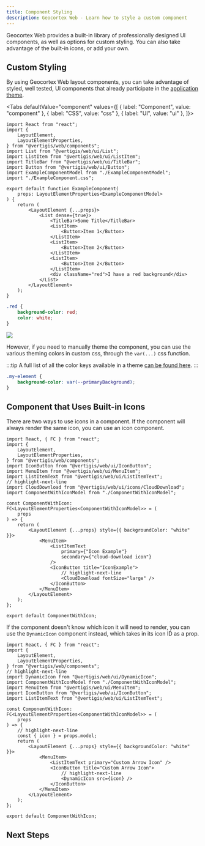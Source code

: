 ```yaml
---
title: Component Styling
description: Geocortex Web - Learn how to style a custom component
---
```



Geocortex Web provides a built-in library of professionally designed UI components, as well as options for custom styling. You can also take advantage of the built-in icons, or add your own.

## Custom Styling

By using Geocortex Web layout components, you can take advantage of styled, well tested, UI components that already participate in the [application theme](configuration-theme.mdx).

<Tabs
  defaultValue="component"
  values={[
    { label: "Component", value: "component" },
    { label: "CSS", value: "css" },
    { label: "UI", value: "ui" },
  ]}>
<TabItem value="component">


```tsx
import React from "react";
import {
    LayoutElement,
    LayoutElementProperties,
} from "@vertigis/web/components";
import List from "@vertigis/web/ui/List";
import ListItem from "@vertigis/web/ui/ListItem";
import TitleBar from "@vertigis/web/ui/TitleBar";
import Button from "@vertigis/web/ui/Button";
import ExampleComponentModel from "./ExampleComponentModel";
import "./ExampleComponent.css";

export default function ExampleComponent(
    props: LayoutElementProperties<ExampleComponentModel>
) {
    return (
        <LayoutElement {...props}>
            <List dense={true}>
                <TitleBar>Some Title</TitleBar>
                <ListItem>
                    <Button>Item 1</Button>
                </ListItem>
                <ListItem>
                    <Button>Item 2</Button>
                </ListItem>
                <ListItem>
                    <Button>Item 2</Button>
                </ListItem>
                <div className="red">I have a red background</div>
            </List>
        </LayoutElement>
    );
}
```

</TabItem>
<TabItem value="css">


```css
.red {
    background-color: red;
    color: white;
}
```

</TabItem>
<TabItem value="ui">
<img src={useBaseUrl("img/web-sdk-components-reference-styling.png")}/>
</TabItem>
</Tabs>


However, if you need to manually theme the component, you can use the various theming colors in custom css, through the `var(...)` css function.

:::tip
A full list of all the color keys available in a theme [can be found here](configuration-theme.mdx#theme-color-reference).
:::

```css
.my-element {
    background-color: var(--primaryBackground);
}
```

## Component that Uses Built-in Icons

<!-- TODO-API link to Geocortex Icons Library -->

There are two ways to use icons in a component. If the component will always render the same icon, you can use an icon component.

```tsx
import React, { FC } from "react";
import {
    LayoutElement,
    LayoutElementProperties,
} from "@vertigis/web/components";
import IconButton from "@vertigis/web/ui/IconButton";
import MenuItem from "@vertigis/web/ui/MenuItem";
import ListItemText from "@vertigis/web/ui/ListItemText";
// highlight-next-line
import CloudDownload from "@vertigis/web/ui/icons/CloudDownload";
import ComponentWithIconModel from "./ComponentWithIconModel";

const ComponentWithIcon: FC<LayoutElementProperties<ComponentWithIconModel>> = (
    props
) => {
    return (
        <LayoutElement {...props} style={{ backgroundColor: "white" }}>
            <MenuItem>
                <ListItemText
                    primary={"Icon Example"}
                    secondary={"cloud-download icon"}
                />
                <IconButton title="IconExample">
                    // highlight-next-line
                    <CloudDownload fontSize="large" />
                </IconButton>
            </MenuItem>
        </LayoutElement>
    );
};

export default ComponentWithIcon;
```

If the component doesn't know which icon it will need to render, you can use the `DynamicIcon` component instead, which takes in its icon ID as a prop.

```tsx
import React, { FC } from "react";
import {
    LayoutElement,
    LayoutElementProperties,
} from "@vertigis/web/components";
// highlight-next-line
import DynamicIcon from "@vertigis/web/ui/DynamicIcon";
import ComponentWithIconModel from "./ComponentWithIconModel";
import MenuItem from "@vertigis/web/ui/MenuItem";
import IconButton from "@vertigis/web/ui/IconButton";
import ListItemText from "@vertigis/web/ui/ListItemText";

const ComponentWithIcon: FC<LayoutElementProperties<ComponentWithIconModel>> = (
    props
) => {
    // highlight-next-line
    const { icon } = props.model;
    return (
        <LayoutElement {...props} style={{ backgroundColor: "white" }}>
            <MenuItem>
                <ListItemText primary="Custom Arrow Icon" />
                <IconButton title="Custom Arrow Icon">
                    // highlight-next-line
                    <DynamicIcon src={icon} />
                </IconButton>
            </MenuItem>
        </LayoutElement>
    );
};

export default ComponentWithIcon;
```

## Next Steps

<UseCaseContainer>
    <UseCaseCard
        title="Add Custom Icons"
        description="Learn how to add custom icons to a Geocortex Web Application"
        link={useBaseUrl("docs/web/sdk-adding-icons")}
    />
</UseCaseContainer>
